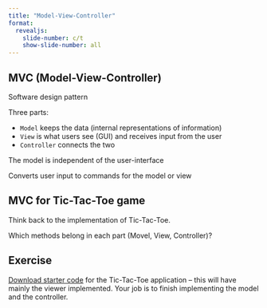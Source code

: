 ```yaml
---
title: "Model-View-Controller"
format:
  revealjs:
    slide-number: c/t
    show-slide-number: all
---
```


## MVC (Model-View-Controller) 

Software design pattern 

Three parts:

* `Model` keeps the data (internal representations of information)
* `View` is what users see (GUI) and receives input from the user
* `Controller` connects the two

The model is independent of the user-interface

Converts user input to commands for the model or view

## MVC for Tic-Tac-Toe game

Think back to the implementation of Tic-Tac-Toe.

Which methods belong in each part (Movel, View, Controller)?

## Exercise

[Download starter code](https://github.com/picoral/CSC210-TicTacToe) for the Tic-Tac-Toe application -- this will have mainly the viewer implemented. Your job is to finish implementing the model and the controller.
